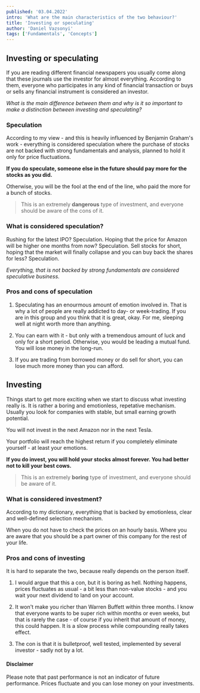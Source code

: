 ```yaml
---
published: '03.04.2022'
intro: 'What are the main characteristics of the two behaviour?'
title: 'Investing or speculating'
author: 'Daniel Vazsonyi'
tags: ['Fundamentals', 'Concepts']
---
```


## Investing or speculating

If you are reading different financial newspapers you usually come 
along that these journals use the investor for almost everything.
According to them, everyone who participates in any kind of financial
transaction or buys or sells any financial instrument is considered
an investor.

_What is the main difference between them and why is
it so important to make a distinction between investing and speculating?_

### Speculation

According to my view - and this is heavily influenced by Benjamin Graham's work -
everything is considered speculation where the purchase of stocks
are not backed with strong fundamentals and analysis, planned to hold
it only for price fluctuations. 

**If you do speculate, someone else in the future should pay more
for the stocks as you did.**

Otherwise, you will be the fool at the end of the line, who paid the more
for a bunch of stocks.

> This is an extremely **dangerous** type of investment, and everyone should
be aware of the cons of it.

### What is considered speculation?

Rushing for the latest IPO? Speculation. Hoping that the price for Amazon will
be higher one months from now? Speculation. Sell stocks for short, hoping
that the market will finally collapse and you can buy back the shares
for less? Speculation.

_Everything, that is not backed by strong fundamentals are considered speculative
business._

### Pros and cons of speculation

1. Speculating has an enourmous amount of emotion involved in. That is why
a lot of people are really addicted to day- or week-trading. If you
are in this group and you think that it is great, okay. For me,
sleeping well at night worth more than anything.

2. You can earn with it - but only with a tremendous amount of luck and
only for a short period. Otherwise, you would be leading a mutual fund. 
You will lose money in the long-run.

3. If you are trading from borrowed money or do sell for short,
you can lose much more money than you can afford.

## Investing

Things start to get more exciting when we start to discuss what investing really is.
It is rather a boring and emotionless, repetative mechanism. 
Usually you look for companies with stable, but small earning growth potential.

You will not invest in the next Amazon nor in the next Tesla. 

Your portfolio will reach the highest return if you completely eliminate
yourself - at least your emotions. 

**If you do invest, you will hold your stocks almost forever. You had better
not to kill your best cows.**

> This is an extremely **boring** type of investment, and everyone should be aware of it.

### What is considered investment?

According to my dictionary, everything that is backed by emotionless,
clear and well-defined selection mechanism. 

When you do not have to check the prices on an hourly basis. Where you are
aware that you should be a part owner of this company for the rest of your life.

### Pros and cons of investing

It is hard to separate the two, because really depends on the person itself.

1. I would argue that this a con, but it is boring as hell. Nothing happens,
prices fluctuates as usual - a bit less than non-value stocks - and you wait
your next dividend to land on your account.

2. It won't make you richer than Warren Buffett within three months. I know that everyone
wants to be super rich within months or even weeks, but that is rarely the case - of course
if you inherit that amount of money, this could happen. It is a slow process while compounding 
really takes effect.

3. The con is that it is bulletproof, well tested, implemented by several investor - sadly not by a lot.

#### Disclaimer

Please note that past performance is not an indicator of future performance. Prices fluctuate and
you can lose money on your investments.